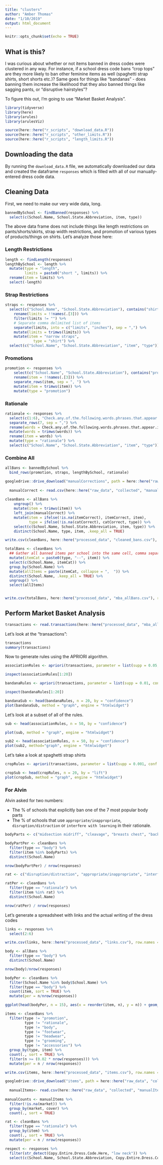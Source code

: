 ```yaml
---
title: "clusters"
author: "Amber Thomas"
date: "1/10/2019"
output: html_document
---
```


```r
knitr::opts_chunk$set(echo = TRUE)
```

## What is this?

I was curious about whether or not items banned in dress codes were clustered in any way. For instance, if a school dress code bans "crop tops" are they more likely to ban other feminine items as well (spaghetti strap shirts, short shorts etc.)? Same goes for things like "bandanas" - does banning them increase the likelihood that they also banned things like sagging pants, or "disruptive hairstyles"? 

To figure this out, I'm going to use "Market Basket Analysis". 

```r
library(tidyverse)
library(here)
library(arules)
library(arulesViz)
```

```r
source(here::here("r_scripts", "download_data.R"))
source(here::here("r_scripts", "other_limits.R"))
source(here::here("r_scripts", "length_limits.R"))
```

## Downloading the data

By running the `download_data.R` file, we automatically downloaded our data and created the dataframe `responses` which is filled with all of our manually-entered dress code data.

## Cleaning Data

First, we need to make our very wide data, long. 

```r
bannedBySchool <- findBanned(responses) %>% 
  select(c(School.Name, School.State.Abbreviation, item, type))
```

The above data frame does not include things like length restrictions on pants/shorts/skirts, strap width restrictions, and promotion of various types of products/things on shirts. Let's analyze those here: 

### Length Restrictions

```r
length <- findLength(responses)
lengthBySchool <- length %>% 
  mutate(type = "length",
         limits = paste0("short ", limits)) %>% 
  rename(item = limits) %>% 
  select(-length)
```

### Strap Restrictions

```r
straps <- responses %>% 
  select(c("School.Name", "School.State.Abbreviation"), contains("shirt.straps")) %>% 
    rename(limits = !!names(.[3])) %>% 
    filter(limits != "") %>% 
    # Separate comma delimited list of items
    separate(limits, into = c("limits", "inches"), sep = ",") %>% 
    mutate(limits = trimws(limits)) %>% 
    mutate(item = "narrow straps",
             type = "shirt") %>% 
  select(c("School.Name", "School.State.Abbreviation", "item", "type"))
```

### Promotions

```r
promotion <- responses %>% 
    select(c("School.Name", "School.State.Abbreviation"), contains("promotion")) %>% 
    rename(item = !!names(.[3])) %>% 
    separate_rows(item, sep = ", ") %>% 
    mutate(item = trimws(item)) %>% 
    mutate(type = "promotion")
```

### Rationale

```r
rationale <- responses %>% 
  select(c(1:6), "Check.any.of.the.following.words.phrases.that.appear.in.the.dress.code.") %>% 
  separate_rows(7, sep = ",") %>% 
  rename(words = Check.any.of.the.following.words.phrases.that.appear.in.the.dress.code.) %>% 
  mutate(words = trimws(words)) %>% 
  rename(item = words) %>% 
  mutate(type = "rationale") %>% 
  select(c("School.Name", "School.State.Abbreviation", "item", "type"))
```


### Combine All

```r
allBans <- bannedBySchool %>% 
  bind_rows(promotion, straps, lengthBySchool, rationale)

googledrive::drive_download("manualCorrections", path = here::here("raw_data", "collected", "manualCorrections.csv"), type = "csv", overwrite = TRUE)
  
  manualCorrect <- read.csv(here::here("raw_data", "collected", "manualCorrections.csv"), stringsAsFactors = FALSE, header = TRUE, na.strings = c("", " "))
  
cleanBans <- allBans %>% 
    ungroup() %>% 
    mutate(item = trimws(item)) %>% 
    left_join(manualCorrect) %>% 
    mutate(item = ifelse(!is.na(itemCorrect), itemCorrect, item),
           type = ifelse(!is.na(catCorrect), catCorrect, type)) %>% 
    select(c(School.Name, School.State.Abbreviation, item, type)) %>% 
    distinct(School.Name, type, item, .keep_all = TRUE)

write.csv(cleanBans, here::here("processed_data", "cleaned_bans.csv"), row.names = FALSE)

totalBans <- cleanBans %>% 
  ## Gather all banned items per school into the same cell, comma separated
  mutate(itemCat = paste0(type, "--", item)) %>% 
  select(c(School.Name, itemCat)) %>% 
  group_by(School.Name) %>% 
  mutate(allItems = paste(itemCat, collapse = ",  ")) %>% 
  distinct(School.Name, .keep_all = TRUE) %>% 
  ungroup() %>% 
  select(allItems) 


write.csv(totalBans, here::here("processed_data", "mba_allBans.csv"), row.names = FALSE, quote = FALSE)
```

## Perform Market Basket Analysis

```r
transactions <- read.transactions(here::here("processed_data", "mba_allBans.csv"), format = "basket", sep = ",")
```

Let's look at the "transactions":

```r
transactions
summary(transactions)
```

Now to generate rules using the APRIORI algorithm. 

```r
associationRules <- apriori(transactions, parameter = list(supp = 0.05, conf = 0.8, maxlen = 5))
```
```r
inspect(associationRules[1:20])
```

```r
bandanaRules <- apriori(transactions, parameter = list(supp = 0.01, conf = 0.8), appearance = list(default="lhs", rhs="headwear--bandanas"))
```

```r
inspect(bandanaRules[1:20])
```

```r
bandanaSub <- head(bandanaRules, n = 20, by = "confidence")
plot(bandanaSub, method = "graph", engine = "htmlwidget")
```

Let's look at a subset of all of the rules. 
```r
sub <- head(associationRules, n = 50, by = "confidence")
```

```r
plot(sub, method = "graph", engine = "htmlwidget")
```

```r
sub2 <- head(associationRules, n = 50, by = "confidence")
plot(sub2, method="graph", engine = "htmlwidget")
```


Let's take a look at spaghetti strap shirts

```r
cropRules <- apriori(transactions, parameter = list(supp = 0.001, conf = 0.5, maxlen = 3), appearance = list(default="rhs", lhs="rationale--respect/disrespect"))
```
```r
cropSub <- head(cropRules, n = 20, by = "lift")
plot(cropSub, method = "graph", engine = "htmlwidget")
```

### For Alvin

Alvin asked for two numbers: 

- The % of schools that explicitly ban one of the 7 most popular body parts
- The % of schools that use `appropriate/inappropriate`, `disruption/distraction` or `interfere with learning` in their rationale. 

```r
bodyParts <- c("midsection midriff", "cleavage", "breasts chest", "back", "buttocks", "shoulders", "breasts")

bodyPartPer <- cleanBans %>% 
  filter(type == "body") %>% 
  filter(item %in% bodyParts) %>% 
  distinct(School.Name)

nrow(bodyPartPer) / nrow(responses)
```

```r
rat <- c("disruption/distraction", "appropriate/inappropriate", "interfere with learning")

ratPer <- cleanBans %>% 
  filter(type == "rationale") %>% 
  filter(item %in% rat) %>% 
  distinct(School.Name)

nrow(ratPer) / nrow(responses)
```

Let's generate a spreadsheet with links and the actual writing of the dress codes
```r
links <- responses %>% 
  select(2:6) 

write.csv(links, here::here("processed_data", "links.csv"), row.names = FALSE)
```

```r
body <- allBans %>% 
  filter(type == "body") %>% 
  distinct(School.Name)

nrow(body)/nrow(responses)

bodyPer <- cleanBans %>% 
  filter(School.Name %in% body$School.Name) %>% 
  filter(type == "body") %>% 
  count(item, sort = TRUE) %>% 
  mutate(per = n/nrow(responses))

ggplot(head(bodyPer, n = 15), aes(x = reorder(item, n), y = n)) + geom_bar(stat = "identity")
```

```r
items <- cleanBans %>% 
  filter(type != "promotion",
         type != "rationale", 
         type != "body",
         type != "footwear",
         type != "headwear", 
         type != "grooming",
         type != "accessories") %>% 
  group_by(type, item) %>% 
  count(., sort = TRUE) %>% 
  filter(n >= (0.02 * nrow(responses))) %>% 
  mutate(per = n / nrow(responses))

write.csv(items, here::here("processed_data", "items.csv"), row.names = FALSE)

googledrive::drive_download("items", path = here::here("raw_data", "collected", "manualItems.csv"), type = "csv", overwrite = TRUE)
  
  manualItems<- read.csv(here::here("raw_data", "collected", "manualItems.csv"), stringsAsFactors = FALSE, header = TRUE, na.strings = c("", " "))
  
manualCounts <- manualItems %>% 
  filter(!is.na(market)) %>% 
  group_by(market, cover) %>% 
  count(., sort = TRUE)

rat <- cleanBans %>% 
  filter(type == "rationale") %>% 
  group_by(item) %>% 
  count(., sort = TRUE) %>% 
  mutate(per = n / nrow(responses))


```


```r
respect <- responses %>% 
  filter(str_detect(Copy.Entire.Dress.Code.Here, "low neck")) %>% 
  select(c(School.Name, School.State.Abbreviation, Copy.Entire.Dress.Code.Here))
```

